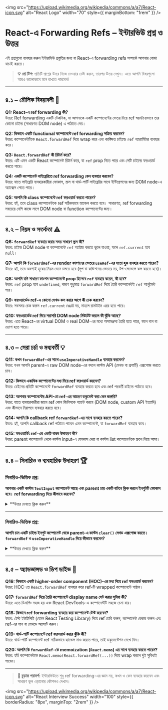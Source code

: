 
<img
  src="https://upload.wikimedia.org/wikipedia/commons/a/a7/React-icon.svg"
  alt="React Logo"
  width="70"
  style={{ marginBottom: "1rem" }}
/>

# React-এ Forwarding Refs – ইন্টারভিউ প্রশ্ন ও উত্তর

এই প্রশ্নগুলো ব্যবহার করুন ইন্টারভিউ প্রস্তুতির জন্য বা React-এ forwarding refs সম্পর্কে আপনার বোঝা যাচাই করতে।

> **💡 প্রো টিপ:** প্রতিটি প্রশ্নের উত্তর নিজে দেওয়ার চেষ্টা করুন, তারপর উত্তর দেখুন। এতে আপনি বিষয়গুলো আরও ভালোভাবে মনে রাখতে পারবেন!

---

## ৪.১ – মৌলিক বিষয়াবলী 🧩

<div style={{ background: 'rgba(0, 100, 200, 0.10)', padding: '15px', borderRadius: '5px', marginBottom: '20px', border: '1px solid rgba(0, 100, 200, 0.15)', color: 'inherit' }}>

**Q1: React-এ ref forwarding কী?**  
উত্তর: Ref forwarding একটি টেকনিক, যা আপনাকে একটি কম্পোনেন্টের ভেতর দিয়ে ref স্বয়ংক্রিয়ভাবে তার কোনো চাইল্ড (সাধারণত DOM node) এ পাঠাতে দেয়।

**Q2: কিভাবে একটি functional কম্পোনেন্টে ref forwarding সক্রিয় করবেন?**  
উত্তর: কম্পোনেন্টটিকে `React.forwardRef` দিয়ে wrap করে এবং কাঙ্ক্ষিত চাইল্ডে `ref` প্যারামিটার ব্যবহার করে।

**Q3: `React.forwardRef` কী রিটার্ন করে?**  
উত্তর: এটি এমন একটি React কম্পোনেন্ট রিটার্ন করে, যা `ref` prop নিতে পারে এবং সেটি চাইল্ডে ফরওয়ার্ড করতে পারে।

**Q4: একটি কম্পোনেন্ট লাইব্রেরিতে ref forwarding কেন ব্যবহার করবেন?**  
উত্তর: যাতে লাইব্রেরি ব্যবহারকারীরা ফোকাস, স্ক্রল বা থার্ড-পার্টি লাইব্রেরির সাথে ইন্টিগ্রেশনের জন্য DOM node-এ অ্যাক্সেস পেতে পারে।

**Q5: আপনি কি class কম্পোনেন্টে ref ফরওয়ার্ড করতে পারেন?**  
উত্তর: হ্যাঁ, তবে class কম্পোনেন্টকে ref সঠিকভাবে হ্যান্ডেল করতে হবে। সাধারণত, ref forwarding সবচেয়ে বেশি কাজে লাগে DOM node বা function কম্পোনেন্টের জন্য।

</div>

---

## ৪.২ – নিয়ম ও সতর্কতা ⚠️

<div style={{ background: 'rgba(230, 150, 70, 0.10)', padding: '15px', borderRadius: '5px', marginBottom: '20px', border: '1px solid rgba(230, 150, 70, 0.15)', color: 'inherit' }}>

**Q6: `forwardRef` ব্যবহার করার সময় সাধারণ ভুল কী?**  
উত্তর: চাইল্ড DOM node বা কম্পোনেন্টে `ref` অ্যাটাচ করতে ভুলে যাওয়া, ফলে `ref.current` হবে `null`।

**Q7: আপনি কি `forwardRef`-এর render ফাংশনের ভেতরে `useRef`-এর মতো হুক ব্যবহার করতে পারেন?**  
উত্তর: হ্যাঁ, তবে অবশ্যই হুকের নিয়ম মেনে চলতে হবে (লুপ বা কন্ডিশনের ভেতরে নয়, টপ-লেভেলে কল করতে হবে)।

**Q8: আপনি যদি সাধারণ ফাংশন কম্পোনেন্টে prop হিসেবে `ref` ব্যবহার করেন, কী হবে?**  
উত্তর: `ref` prop হবে `undefined`, কারণ শুধুমাত্র `forwardRef` দিয়ে তৈরি কম্পোনেন্টই `ref` আর্গুমেন্ট পায়।

**Q9: ফরওয়ার্ডেড ref-এ কোনো মেথড কল করার আগে কী চেক করবেন?**  
উত্তর: সবসময় চেক করুন `ref.current` null নয়, নাহলে রানটাইম এরর হতে পারে।

**Q10: ফরওয়ার্ডেড ref দিয়ে সরাসরি DOM node মিউটেট করলে কী ঝুঁকি আছে?**  
উত্তর: এতে React-এর virtual DOM ও real DOM-এর মধ্যে অসামঞ্জস্য তৈরি হতে পারে, ফলে বাগ বা ক্র্যাশ হতে পারে।

</div>

---

## ৪.৩ – সেরা চর্চা ও মধ্যবর্তী 💡

<div style={{ background: 'rgba(200, 200, 100, 0.10)', padding: '15px', borderRadius: '5px', marginBottom: '20px', border: '1px solid rgba(200, 200, 100, 0.15)', color: 'inherit' }}>

**Q11: কখন `forwardRef`-এর সাথে `useImperativeHandle` ব্যবহার করবেন?**  
উত্তর: যখন আপনি parent-এ raw DOM node-এর বদলে কাস্টম API (মেথড বা প্রপার্টি) এক্সপোজ করতে চান।

**Q12: কিভাবে একাধিক কম্পোনেন্টের মধ্য দিয়ে ref ফরওয়ার্ড করবেন?**  
উত্তর: চেইনের প্রতিটি কম্পোনেন্টে `forwardRef` ব্যবহার করতে হবে এবং ref পরবর্তী চাইল্ডে পাঠাতে হবে।

**Q13: আপনার কম্পোনেন্টের API-তে ref-এর আচরণ ডকুমেন্ট করা কেন জরুরি?**  
উত্তর: যাতে ব্যবহারকারীরা জানে ref কোন জিনিসকে পয়েন্ট করবে (DOM node, custom API ইত্যাদি) এবং কীভাবে নিরাপদে ব্যবহার করতে হবে।

**Q14: আপনি কি callback ref `forwardRef`-এর সাথে ব্যবহার করতে পারেন?**  
উত্তর: হ্যাঁ, আপনি callback ref পাঠাতে পারেন এমন কম্পোনেন্টে, যা `forwardRef` ব্যবহার করে।

**Q15: ফরওয়ার্ডিং ref-এর একটি বাস্তব উদাহরণ কী?**  
উত্তর: parent কম্পোনেন্ট থেকে কাস্টম input-এ ফোকাস দেয়া বা কাস্টম list কম্পোনেন্টকে স্ক্রলে নিয়ে আসা।

</div>

---

## ৪.৪ – সিনারিও ও ব্যবহারিক উদাহরণ 🏆

<div style={{ background: 'rgba(20, 120, 220, 0.10)', padding: '20px', borderRadius: '5px', marginBottom: '20px', border: '1px solid rgba(20, 120, 220, 0.15)', color: 'inherit' }}>

### সিনারিও-ভিত্তিক প্রশ্ন:

**আপনার একটি কাস্টম `TextInput` কম্পোনেন্ট আছে এবং parent চায় একটি বাটনে ক্লিক করলে ইনপুটটি ফোকাস হবে। ref forwarding দিয়ে কীভাবে করবেন?**

<details>
<summary>**উত্তর দেখতে ক্লিক করুন**</summary>

**উত্তর:**  
`TextInput`-এ `React.forwardRef` ব্যবহার করুন এবং `<input>`-এ ref অ্যাটাচ করুন। parent-এ `useRef` ব্যবহার করে বাটনে ক্লিক করলে `ref.current.focus()` কল করুন।

```jsx
const TextInput = React.forwardRef((props, ref) => <input ref={ref} {...props} />);

function Parent() {
  const inputRef = React.useRef(null);
  return (
    <>
      <TextInput ref={inputRef} />
      <button onClick={() => inputRef.current?.focus()}>Focus</button>
    </>
  );
}
```

</details>

---

### সিনারিও-ভিত্তিক প্রশ্ন:

**আপনি চান একটি চাইল্ড ইনপুট কম্পোনেন্ট থেকে parent-এ কাস্টম `clear()` মেথড এক্সপোজ করতে। `forwardRef` ও `useImperativeHandle` দিয়ে কীভাবে করবেন?**

<details>
<summary>**উত্তর দেখতে ক্লিক করুন**</summary>

**উত্তর:**  
চাইল্ডে `useImperativeHandle` ব্যবহার করে কাস্টম API এক্সপোজ করুন।

```jsx
const CustomInput = React.forwardRef((props, ref) => {
  const inputRef = React.useRef(null);
  React.useImperativeHandle(ref, () => ({
    clear: () => { inputRef.current.value = ""; },
    focus: () => { inputRef.current.focus(); }
  }));
  return <input ref={inputRef} {...props} />;
});

function Parent() {
  const customInputRef = React.useRef(null);
  return (
    <>
      <CustomInput ref={customInputRef} />
      <button onClick={() => customInputRef.current?.clear()}>Clear</button>
      <button onClick={() => customInputRef.current?.focus()}>Focus</button>
    </>
  );
}
```

</details>

</div>

---

## ৪.৫ – অ্যাডভান্সড ও ডিপ ডাইভ 🚀

<div style={{ background: 'rgba(100, 200, 100, 0.10)', padding: '15px', borderRadius: '5px', marginBottom: '20px', border: '1px solid rgba(100, 200, 100, 0.15)', color: 'inherit' }}>

**Q16: কিভাবে একটি higher-order component (HOC)-এর মধ্য দিয়ে ref ফরওয়ার্ড করবেন?**  
উত্তর: HOC-তে `React.forwardRef` ব্যবহার করে ref-টি wrapped কম্পোনেন্টে পাঠান।

**Q17: `forwardRef` দিয়ে তৈরি কম্পোনেন্টে display name সেট করার সুবিধা কী?**  
উত্তর: এতে ডিবাগিং সহজ হয় এবং React DevTools-এ কম্পোনেন্টটি সহজে চেনা যায়।

**Q18: কিভাবে ref forwarding ব্যবহার করা কম্পোনেন্ট টেস্ট করবেন?**  
উত্তর: টেস্ট ইউটিলিটি (যেমন React Testing Library) দিয়ে ref তৈরি করুন, কম্পোনেন্ট রেন্ডার করুন এবং ref-এর মান বা মেথডে অ্যাসার্ট করুন।

**Q19: থার্ড-পার্টি কম্পোনেন্টে ref ফরওয়ার্ড করার ঝুঁকি কী?**  
উত্তর: থার্ড-পার্টি কম্পোনেন্ট ref সঠিকভাবে হ্যান্ডেল নাও করতে পারে, তাই ডকুমেন্টেশন দেখে নিন।

**Q20: আপনি কি `forwardRef`-কে memoization (`React.memo`) এর সাথে ব্যবহার করতে পারেন?**  
উত্তর: হ্যাঁ! কম্পোনেন্টকে `React.memo(React.forwardRef(...))` দিয়ে wrap করলে দুই সুবিধাই পাবেন।

</div>

---

> **🚀 চূড়ান্ত পরামর্শ:** ইন্টারভিউতে শুধু ref forwarding-এর জ্ঞান নয়, কখন ও কেন ব্যবহার করবেন এবং সাধারণ ভুল এড়ানোর কৌশলও দেখান।

<img
  src="https://upload.wikimedia.org/wikipedia/commons/a/a7/React-icon.svg"
  alt="React Interview Success"
  width="100"
  style={{ borderRadius: "8px", marginTop: "2rem" }}
/>
